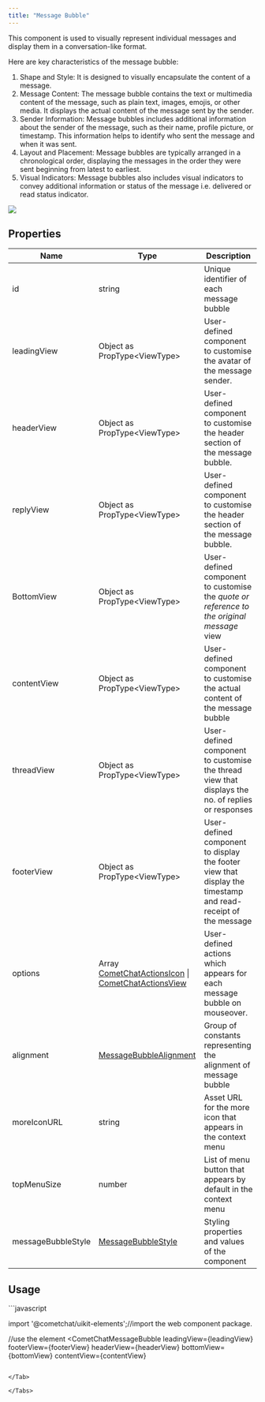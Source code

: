 ```yaml
---
title: "Message Bubble"
---
```




This component is used to visually represent individual messages and display them in a conversation-like format.

Here are key characteristics of the message bubble:

1. Shape and Style: It is designed to visually encapsulate the content of a message.
2. Message Content: The message bubble contains the text or multimedia content of the message, such as plain text, images, emojis, or other media. It displays the actual content of the message sent by the sender.
3. Sender Information: Message bubbles includes additional information about the sender of the message, such as their name, profile picture, or timestamp. This information helps to identify who sent the message and when it was sent.
4. Layout and Placement: Message bubbles are typically arranged in a chronological order, displaying the messages in the order they were sent beginning from latest to earliest.
5. Visual Indicators: Message bubbles also includes visual indicators to convey additional information or status of the message i.e. delivered or read status indicator.

<Frame>
  <img src="/images/6522269f-ecd5hd9xab9f7szqeay58x0ax1ij7rh2hbqqi7z3bwp5dtpi7f4gbe5mgetlohnw-426b30776e48371a0e19a408cde3fe27.png" />
</Frame>

## Properties

| Name               | Type                                                                                                               | Description                                                                                                  |
| ------------------ | ------------------------------------------------------------------------------------------------------------------ | ------------------------------------------------------------------------------------------------------------ |
| id                 | string                                                                                                             | Unique identifier of each message bubble                                                                     |
| leadingView        | Object as PropType\<ViewType>                                                                                      | User-defined component to customise the avatar of the message sender.                                        |
| headerView         | Object as PropType\<ViewType>                                                                                      | User-defined component to customise the header section of the message bubble.                                |
| replyView          | Object as PropType\<ViewType>                                                                                      | User-defined component to customise the header section of the message bubble.                                |
| BottomView         | Object as PropType\<ViewType>                                                                                      | User-defined component to customise the *quote or reference to the original message* view                    |
| contentView        | Object as PropType\<ViewType>                                                                                      | User-defined component to customise the actual content of the message bubble                                 |
| threadView         | Object as PropType\<ViewType>                                                                                      | User-defined component to customise the thread view that displays the no. of replies or responses            |
| footerView         | Object as PropType\<ViewType>                                                                                      | User-defined component to display the footer view that display the timestamp and read-receipt of the message |
| options            | Array [CometChatActionsIcon](/docs/web-shared/actionsicon) \| [CometChatActionsView](/docs/web-shared/actionsview) | User-defined actions which appears for each message bubble on mouseover.                                     |
| alignment          | [MessageBubbleAlignment](/docs/web-shared/messagebubblealignment)                                                  | Group of constants representing the alignment of message bubble                                              |
| moreIconURL        | string                                                                                                             | Asset URL for the more icon that appears in the context menu                                                 |
| topMenuSize        | number                                                                                                             | List of menu button that appears by default in the context menu                                              |
| messageBubbleStyle | [MessageBubbleStyle](/docs/web-shared/messagebubblestyle)                                                          | Styling properties and values of the component                                                               |

## Usage

<Tabs>
<Tab title="JavaScript">
```javascript

import '@cometchat/uikit-elements';//import the web component package.

//use the element
<CometChatMessageBubble
leadingView={leadingView}
footerView={footerView}
headerView={headerView}
bottomView={bottomView}
contentView={contentView}
></CometChatMessageBubble>
```

</Tab>

</Tabs>
